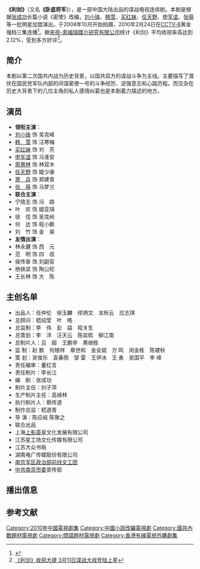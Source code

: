 {{电视节目信息框
| 名稱 = 利剑 
| 原名 = The Sharp Sword
| 圖片 = Li jian.jpg
| 圖說 = 电视剧海报
| 分類 = 历史、谍战
| 原創者 =张成功 
| 編劇 = 张成功
| 導演 = 陈应岐、陈聚之
| 演出 = [[刘小锋|刘小锋]]、[[韩雪|韩雪]]
| 配音 = 
| 旁白 = 
| 主題曲 = 
| 片尾曲 = 
| 作曲 = 
| 國家 = {{PRC}}
| 語言 = [[普通话|普通话]]
| 季數 = 
| 集數 = 32集
| 每集列表 = 
| 製片人 = 吕超、王鹏举、黄继胜
| 執行製片 =蔡传道
| 拍攝地 = 
| 攝像 = 
| 每集長 = 45分钟
| 頻道 = 
| 電視網 = [[中国中央电视台电视剧频道|CCTV8]]
| 視頻制式 = 
| 音頻制式 = 
| 開始 = 2010年2月24日
| 結束 = 2010年3月7日
| 先於 = 
| 後於 = 
| 相關劇集 = 
| 官方網站 = http://ent.sina.com.cn/f/v/lijian/ 电视剧版《利剑》
}}
'''《利剑》'''（又名'''《卧底将军'''》），是一部中国大陆出品的谍战电视连续剧。本剧是根据[[张成功|张成功]]长篇小说《密使》改编，[[刘小锋|刘小锋]]、[[韩雪|韩雪]]、[[买红妹|买红妹]]、[[任天野|任天野]]、[[申军谊|申军谊]]、[[张萌|张萌]]等一批明星加盟演出。于2008年10月开始拍摄，2010年2月24日在[[中国中央电视台电视剧频道|CCTV-8]]黄金强档三集连播<ref>{{Cite web |url=http://finance.sina.com.cn/roll/20100222/16407436180.shtml |title=电视剧《利剑》将在央视八套开播 |access-date=2010-04-26 |archive-date=2019-05-14 |archive-url=https://web.archive.org/web/20190514030223/http://finance.sina.com.cn/roll/20100222/16407436180.shtml }}</ref>。据[[央视-索福瑞媒介研究|央视-索福瑞媒介研究有限公司]]统计《利剑》平均收视率高达到2.12%，受到多方好评<ref>[http://www.chinadaily.com.cn/hqyl/dsoumeirihan/2010-03-23/69356.html 《利剑》收视大捷 3月11日谍战大戏登陆上星]</ref>。

== 简介 ==
本剧以第二次国共内战为历史背景，以国共双方的谍战斗争为主线。主要描写了潜伏在国民党军队内部的间谍密使一号的斗争经历、坚强意志和心路历程。而交杂在历史大背景下的几位主角的私人感情纠葛也是本剧着力描述的地方。
== 演员 ==
*'''领衔主演'''：
*[[刘小锋|刘小锋]] 饰 吴克峰
*[[韩雪|韩　雪]] 饰 汪寒梅　
*[[买红妹|买红妹]] 饰 刘　芳
*[[申军谊|申军谊]] 饰 马淮安
*[[周惠林|周惠林]] 饰 林双木
*[[任天野|任天野]] 饰 姬少康
*[[萧兵|萧　兵]] 饰 郑建青
*[[张萌|张　萌]] 饰 马梦兰
*'''联合主演'''：
*宁晓志 饰 冯　路
*叶　欢 饰 姬亚琪
*徐　佳 饰 吴克岭
*何　达 饰 程小鹏
*刘　竹 饰 金　昊
*'''友情出演'''：
*林永健 饰 西　元
*范　明 饰 四　叔
*侯传皋 饰 刘副官
*杨铁梁 饰 陶公旺 
*王长林 饰 大　陈

==主创名单==
*出品人：任仲伦　徐玉麟　缪炳文　龙秋云　应志琪
*总顾问：嵇绍莹　叶　皓
*总监制：李　伟　彭　益　程关生
*总策划：李　洋　汪天云　陈奕熙　柳江南
*总制片人：吕　超　王鹏举　黄继胜
*监 制：赵 鹏　何根祥　章世和　金全斌　方 鸣　闵金栋　陈建秋
*策 划：吴俊乐　袁春雨　邹 雷　王伊冰　王 勇　吴国平　李 峰
*责任编审：董红言
*责任制片：李长江
*编　剧：张成功
*制片主任：刘子萍
*生产制片主任：高禄林
*执行制片人：蔡传道
*制作总监：嵇道青
*导 演：陈应岐 陈聚之
*联合出品
*上海[[上影英皇|上影英皇]]文化发展有限公司
*江苏星工场文化传媒有限公司
*江苏大众书局
*湖南电广传媒股份有限公司
*[[南京军区政治部前线文工团|南京军区政治部前线文工团]]
*[[中共南京市委|中共南京市委]]宣传部

==播出信息==
{{電視節目的變遷
|電視台={{CHN}}[[中国中央电视台中文国际频道|CCTV-4]]
|播放檔次=(周一到周日 19:15-20:00)
|節目名稱=利剑<br>（2011年4月6日-05月7日）
|上一節目=
|下一節目=
}}

{{電視節目的變遷
|電視台= {{flagicon|Hong Kong}} 香港 [[香港有線電視娛樂台/hd212|有線娛樂台]]
|播放檔次= 星期一至五 00:00-01:00
|節目名稱='''諜戰之密使一號'''<br />（2011.06.27 - 2011.08.05）
|上一節目=[[手機_(電視劇)|手機]]<br />（2011.05.09 - 2011.06.24）
|下一節目=[[流星_(電視劇)|流星]]<br />（2011.08.08 - 2011.08.19）
}}

==参考文献==
{{reflist}}

{{央视八套电视剧}}
{{江西卫视电视剧}}
{{韩雪}}

{{DEFAULTSORT:L利]}}
[[Category:2010年中國電視劇集|Category:2010年中國電視劇集]]
[[Category:中國小說改編電視劇|Category:中國小說改編電視劇]]
[[Category:國共內戰題材電視劇|Category:國共內戰題材電視劇]]
[[Category:間諜題材電視劇|Category:間諜題材電視劇]]
[[Category:香港有線電視外購劇集|Category:香港有線電視外購劇集]]